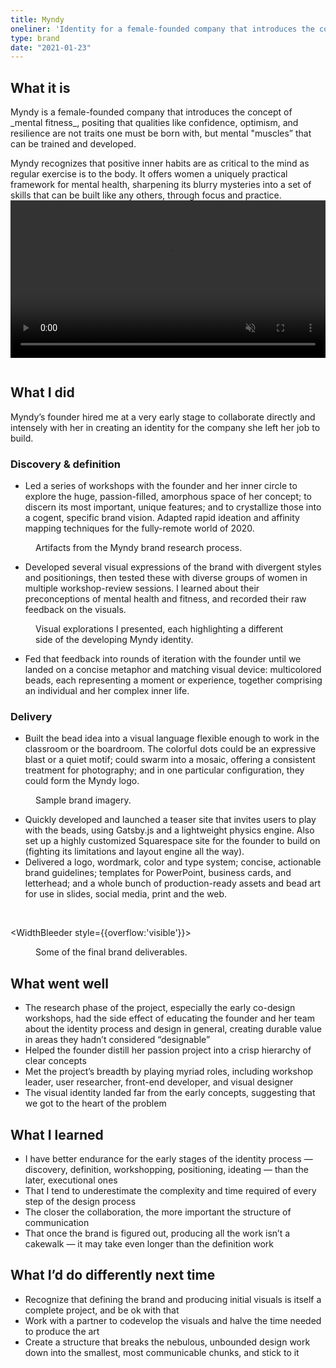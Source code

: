 ```yaml
---
title: Myndy
oneliner: 'Identity for a female-founded company that introduces the concept of mental fitness'
type: brand
date: "2021-01-23"
---
```




## What it is
<p class="bigText"> Myndy is a female-founded company that introduces the concept of _mental fitness_, positing that qualities like confidence, optimism, and resilience are not traits one must be born with, but mental "muscles” that can be trained and developed.</p>
Myndy recognizes that positive inner habits are as critical to the mind as regular exercise is to the body. It offers women a uniquely practical framework for mental health, sharpening its blurry mysteries into a set of skills that can be built like any others, through focus and practice.


<video loop autoplay playsinline muted width="100%" style="margin-bottom:1em">
  <source src="./splash-page.mp4" type="video/mp4" />
</video>

## What I did
Myndy’s founder hired me at a very early stage to collaborate directly and intensely with her in creating an identity for the company she left her job to build.
### Discovery & definition
- Led a series of workshops with the founder and her inner circle to explore the huge, passion-filled, amorphous space of her concept; to discern its most important, unique features; and to crystallize those into a cogent, specific brand vision. Adapted rapid ideation and affinity mapping techniques for the fully-remote world of 2020.

<WidthBleeder>
<figure>
      <FlexContainer breakpoint="768px">
            <GatsbyImage image={imageByName(props, 'myndy-process-0')} alt="" objectFit='contain' />
            <GatsbyImage image={imageByName(props, 'myndy-process-1')} alt="" objectFit='contain' />
      </FlexContainer>
      <FlexContainer breakpoint="768px">
            <GatsbyImage image={imageByName(props, 'myndy-process-3')} alt="" objectFit='contain' />
            <GatsbyImage image={imageByName(props, 'myndy-process-4')} alt="" objectFit='contain' />
      </FlexContainer>
<figcaption>Artifacts from the Myndy brand research process.</figcaption>
</figure>
</WidthBleeder>

- Developed several visual expressions of the brand with divergent styles and positionings, then tested these with diverse groups of women in multiple workshop-review sessions. I learned about their preconceptions of mental health and fitness, and recorded their raw feedback on the visuals.

<WidthBleeder>
<figure>
      <FlexContainer breakpoint="768px">
            <GatsbyImage image={imageByName(props, 'fitness')} alt="" objectFit='contain'/>
            <GatsbyImage image={imageByName(props, 'rhythm')} alt="" objectFit='contain'/>
      </FlexContainer>
      <FlexContainer breakpoint="768px">
            <GatsbyImage image={imageByName(props, 'practical')} alt="" objectFit='contain'/>
            <GatsbyImage image={imageByName(props, 'sunlight-0')} alt="" objectFit='contain'/>
      </FlexContainer>
      <FlexContainer breakpoint="768px">
            <GatsbyImage image={imageByName(props, 'sunlight-1')} alt="" objectFit='contain'  style={{maxWidth:'50%'}} />
      </FlexContainer>
      <figcaption>Visual explorations I presented, each highlighting a different side of the developing Myndy identity.</figcaption>
</figure>
</WidthBleeder>


- Fed that feedback into rounds of iteration with the founder until we landed on a concise metaphor and matching visual device: multicolored beads, each representing a moment or experience, together comprising an individual and her complex inner life.

### Delivery
- Built the bead idea into a visual language flexible enough to work in the classroom or the boardroom. The colorful dots could be an expressive blast or a quiet motif; could swarm into a mosaic, offering a consistent treatment for photography; and in one particular configuration, they could form the Myndy logo.


<WidthBleeder>
<figure>
      <FlexContainer breakpoint="768px">
            <GatsbyImage image={imageByName(props, 'confetti 1')} alt="" objectFit='contain'/>
      </FlexContainer>
      <FlexContainer breakpoint="768px">
            <GatsbyImage image={imageByName(props, 'family')} alt="" objectFit='contain'/>
            <GatsbyImage image={imageByName(props, 'two women')} alt="" objectFit='contain'/>
      </FlexContainer>
      <FlexContainer breakpoint="768px">
            <GatsbyImage image={imageByName(props, 'headscarf')} alt="" objectFit='contain'/>
            <GatsbyImage image={imageByName(props, 'bummer girl')} alt="" objectFit='contain' />
      </FlexContainer>
      <FlexContainer breakpoint="768px">
            <GatsbyImage image={imageByName(props, 'women chatting')} alt="" objectFit='contain'/>
      </FlexContainer>
      <figcaption>Sample brand imagery.</figcaption>
</figure>
</WidthBleeder>


- Quickly developed and launched a teaser site that invites users to play with the beads, using Gatsby.js and a lightweight physics engine. Also set up a highly customized Squarespace site for the founder to build on (fighting its limitations and layout engine all the way).
- Delivered a logo, wordmark, color and type system; concise, actionable brand guidelines; templates for PowerPoint, business cards, and letterhead;  and a whole bunch of production-ready assets and bead art for use in slides, social media, print and the web.

<br/>

<WidthBleeder style={{overflow:'visible'}}>
<figure class="shadow">
      <FlexContainer breakpoint="768px">
            <GatsbyImage image={imageByName(props, 'brand-color')} alt="" objectFit='contain'/>
            <GatsbyImage image={imageByName(props, 'brand-logo-type')} alt="" objectFit='contain'/>
      </FlexContainer>
      <FlexContainer breakpoint="768px">
            <GatsbyImage image={imageByName(props, 'brand-pyramid')} alt="" objectFit='contain' style={{maxWidth:'50%'}}/>
      </FlexContainer>
      <figcaption>Some of the final brand deliverables.</figcaption>
</figure>
</WidthBleeder>



## What went well
- The research phase of the project, especially the early co-design workshops, had the side effect of educating the founder and her team about the identity process and design in general, creating durable value in areas they hadn’t considered “designable”
- Helped the founder distill her passion project into a crisp hierarchy of clear concepts
- Met the project’s breadth by playing myriad roles, including workshop leader, user researcher, front-end developer, and visual designer
- The visual identity landed far from the early concepts, suggesting that we got to the heart of the problem
## What I learned
- I have better endurance for the early stages of the identity process — discovery, definition, workshopping, positioning, ideating — than the later, executional ones
- That I tend to underestimate the complexity and time required of every step of the design process
- The closer the collaboration, the more important the structure of communication
- That once the brand is figured out, producing all the work isn’t a cakewalk — it may take even longer than the definition work
## What I’d do differently next time
- Recognize that defining the brand and producing initial visuals is itself a complete project, and be ok with that
- Work with a partner to codevelop the visuals and halve the time needed to produce the art
- Create a structure that breaks the nebulous, unbounded design work down into the smallest, most communicable chunks, and stick to it
